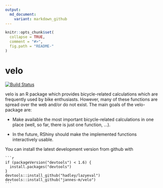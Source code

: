 ```yaml
---
output:
  md_document:
    variant: markdown_github
---
```


<!-- README.md is generated from README.Rmd. Please edit that file -->

```r
knitr::opts_chunk$set(
  collapse = TRUE,
  comment = "#>",
  fig.path = "README-"
)
```
# velo

[![Build Status](https://travis-ci.org/hadley/dplyr.png?branch=master)](https://travis-ci.org/hadley/dplyr)

velo is an R package which provides bicycle-related calculations which are frequently used by bike enthusiasts. However, many of these functions are spread over the web and/or do not exist.
The main goals of the velo-package are:

* Make available the most important bicycle-related calculations in one place (well, so far, there is just one function, ...).

* In the future, RShiny should make the implemented functions interactively usable.

You can install the latest development version from github with

    ```r
    if (packageVersion("devtools") < 1.6) {
      install.packages("devtools")
    }
    devtools::install_github("hadley/lazyeval")
    devtools::install_github("jannes-m/velo")
    ```
